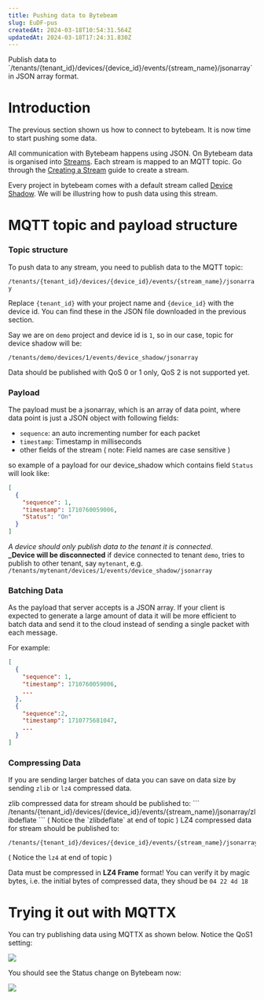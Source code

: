 ```yaml
---
title: Pushing data to Bytebeam
slug: EuDF-pus
createdAt: 2024-03-18T10:54:31.564Z
updatedAt: 2024-03-18T17:24:31.830Z
---
```


<Card title="TL;DR" >
Publish data to `/tenants/{tenant_id}/devices/{device_id}/events/{stream_name}/jsonarray` in JSON array format.
</Card>

# Introduction

The previous section shown us how to connect to bytebeam. It is now time to start pushing some data.

All communication with Bytebeam happens using JSON. On Bytebeam data is organised into [Streams](https://bytebeamio.mintlify.app/platform-guide/streams-tables/introduction-to-streams). Each stream is mapped to an MQTT topic. Go through the [Creating a Stream](https://bytebeamio.mintlify.app/platform-guide/streams-tables/creating-a-stream) guide to create a stream.

Every project in bytebeam comes with a default stream called [Device Shadow](https://bytebeamio.mintlify.app/getting-started/device-shadow). We will be illustring how to push data using this stream.

# MQTT topic and payload structure

### Topic structure
To push data to any stream, you need to publish data to the MQTT topic:

`/tenants/{tenant_id}/devices/{device_id}/events/{stream_name}/jsonarray`

Replace `{tenant_id}` with your project name and `{device_id}` with the device id. You can find these in the JSON file downloaded in the previous section.

Say we are on `demo` project and device id is `1`, so in our case, topic for device shadow will be:

`/tenants/demo/devices/1/events/device_shadow/jsonarray`

<Note> Data should be published with QoS 0 or 1 only, QoS 2 is not supported yet. </Note>

### Payload

The payload must be a jsonarray, which is an array of data point, where data point is just a JSON object with following fields:

- `sequence`: an auto incrementing number for each packet
- `timestamp`: Timestamp in milliseconds
- other fields of the stream ( note: Field names are case sensitive )

so example of a payload for our device_shadow which contains field `Status` will look like:

```json
[
  {
    "sequence": 1,
    "timestamp": 1710760059006,
    "Status": "On"
  }
]
```

<Note> *A device should only publish data to the tenant it is connected*. <br /> **_Device will be disconnected**  if device connected to tenant `demo`, tries to publish to other tenant, say `mytenant`,
e.g. `/tenants/mytenant/devices/1/events/device_shadow/jsonarray`</Note>

### Batching Data

As the payload that server accepts is a JSON array. If your client is expected to generate a large amount of data it will be more efficient to batch data and send it to the cloud instead of sending a single packet with each message.

For example:

```json
[
  {
    "sequence": 1,
    "timestamp": 1710760059006,
    ...
  },
  {
    "sequence":2,
    "timestamp": 1710775681047,
    ...
  }
]
```

### Compressing Data

If you are sending larger batches of data you can save on data size by sending `zlib` or `lz4` compressed data.

<AccordionGroup>
  <Accordion title="zlib">
  zlib compressed data for stream should be published to:
  ```
  /tenants/{tenant_id}/devices/{device_id}/events/{stream_name}/jsonarray/zlibdeflate
  ```
  ( Notice the `zlibdeflate` at end of topic )

  </Accordion>

  <Accordion title="lz4">
  LZ4 compressed data for stream should be published to:

  ```
  /tenants/{tenant_id}/devices/{device_id}/events/{stream_name}/jsonarray/lz4
  ```
  ( Notice the `lz4` at end of topic )

  <Note> Data must be compressed in **LZ4 Frame** format! You can verify it by magic bytes, i.e. the initial bytes of compressed data, they shoud be `04 22 4d 18` </Note>
  </Accordion>
</AccordionGroup>


# Trying it out with MQTTX

You can try publishing data using MQTTX as shown below. Notice the QoS1 setting:

![](https://archbee-image-uploads.s3.amazonaws.com/KgoQSkw-NkQJykt01OVJo/A-L1Vb_lX8_oILcPVSEK9_image.png)

You should see the Status change on Bytebeam now:

![](https://archbee-image-uploads.s3.amazonaws.com/KgoQSkw-NkQJykt01OVJo/Se5Rryvfhu3wCt6pkjxZH_image.png)
